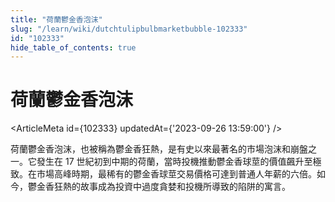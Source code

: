 ```yaml
---
title: "荷蘭鬱金香泡沫"
slug: "/learn/wiki/dutchtulipbulbmarketbubble-102333"
id: "102333"
hide_table_of_contents: true
---
```



# 荷蘭鬱金香泡沫

<ArticleMeta id={102333} updatedAt={'2023-09-26 13:59:00'} />
<div className='border-solid border-b border-t-0 my-4 border-[var(--ifm-color-gray-300)]' />

荷蘭鬱金香泡沫，也被稱為鬱金香狂熱，是有史以來最著名的市場泡沫和崩盤之一。它發生在 17 世紀初到中期的荷蘭，當時投機推動鬱金香球莖的價值飆升至極致。在市場高峰時期，最稀有的鬱金香球莖交易價格可達到普通人年薪的六倍。如今，鬱金香狂熱的故事成為投資中過度貪婪和投機所導致的陷阱的寓言。
